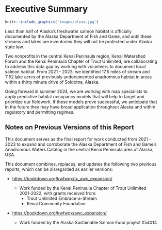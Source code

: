 # Executive Summary

```r
knitr::include_graphics('images/alexa.jpg')
```

Less than half of Alaska's freshwater salmon habitat is officially documented by the Alaska Department of Fish and Game, and until these streams and lakes are inventoried they will not be protected under Alaska state law.

Two nonprofits in the central Kenai Peninsula region, Kenai Watershed Forum and the Kenai Peninsula Chapter of Trout Unlimited, are collaborating to address this data gap by working with volunteers to document local salmon habitat. From 2021 - 2023, we identified 17.5 miles of stream and 1152 lake acres of previously undocumented anadromous habitat in areas within a thirty minute drive of Soldotna, Alaska.

Going forward in summer 2024, we are working with map specialists to apply predictive habitat occupancy models that will help to target and prioritize our fieldwork. If these models prove successful, we anticipate that in the future they may have broad application throughout Alaska and within regulatory and permitting regimes.

## Notes on Previous Versions of this Report {.unnumbered}

This document serves as the final report for work conducted from 2021 - 2023 to expand and corroborate the Alaska Department of Fish and Game's Anadromous Waters Catalog in the central Kenai Peninsula area of Alaska, USA.

This document combines, replaces, and updates the following two previous reports, which can be disregarded as earlier versions:

-   <https://bookdown.org/kwfwqx/tu_awc_expansion/>

    -   Work funded by the Kenai Peninsula Chapter of Trout Unlimited 2021-2022, with grants received from:
        -   Trout Unlimited Embrace-a-Stream
        -   Kenai Community Foundation

-   <https://bookdown.org/kwfwqx/awc_expansion/>

    -   Work funded by the Alaska Sustainable Salmon Fund project #54014
